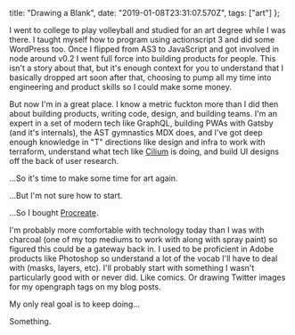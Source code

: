   title: "Drawing a Blank",
  date: "2019-01-08T23:31:07.570Z",
  tags: ["art"]
};

I went to college to play volleyball and studied for an art
degree while I was there. I taught myself how to program
using actionscript 3 and did some WordPress too. Once I
flipped from AS3 to JavaScript and got involved in node
around v0.2 I went full force into building products for
people. This isn't a story about that, but it's enough
context for you to understand that I basically dropped art
soon after that, choosing to pump all my time into
engineering and product skills so I could make some money.

But now I'm in a great place. I know a metric fuckton more
than I did then about building products, writing code,
design, and building teams. I'm an expert in a set of modern
tech like GraphQL, building PWAs with Gatsby (and it's
internals), the AST gymnastics MDX does, and I've got deep
enough knowledge in "T" directions like design and infra to
work with terraform, understand what tech like
[Cilium](https://github.com/cilium/cilium) is doing, and
build UI designs off the back of user research.

...So it's time to make some time for art again.

...But I'm not sure how to start.

...So I bought [Procreate](https://procreate.art/).

I'm probably more comfortable with technology today than I
was with charcoal (one of my top mediums to work with along
with spray paint) so figured this could be a gateway back
in. I used to be proficient in Adobe products like Photoshop
so understand a lot of the vocab I'll have to deal with
(masks, layers, etc). I'll probably start with something I
wasn't particularly good with or never did. Like comics. Or
drawing Twitter images for my opengraph tags on my blog
posts.

My only real goal is to keep doing...

Something.
